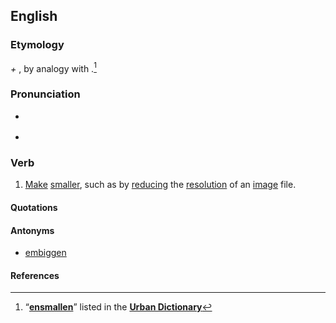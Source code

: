 ==English==
{{warn|neologism}}

===Etymology===
{{term|small|Small|lang=en}} ''+'' {{term|en- -en|lang=en}}, by analogy with {{term|embiggen|lang=en}}.<ref name="UD-etym">“<span class="plainlinks">[http://www.urbandictionary.com/define.php?term=ensmallen '''ensmallen''']</span>” listed in the <span class="plainlinks">[http://www.urbandictionary.com/ '''Urban Dictionary''']</span></ref><!-- Though the Urban Dictionary is not reliable enough as a stand-alone reference for anything, it is useful here to further enstrengthen what is already obvious — that this word was coined by analogy with “embiggen”. -->

===Pronunciation===
* {{a|UK}} {{IPA|/ɛnˈsmɔːlə̆n/}}
* {{hyphenation|en|small|en}}

===Verb===
{{en-verb}}

# {{context|jocular}} [[make|Make]] [[smaller]], such as by [[reduce|reducing]] the [[resolution]] of an [[image]] file.

====Quotations====
{{seecites}}

====Antonyms====
* {{sense|make smaller}} [[embiggen]]

====References====
<references/>